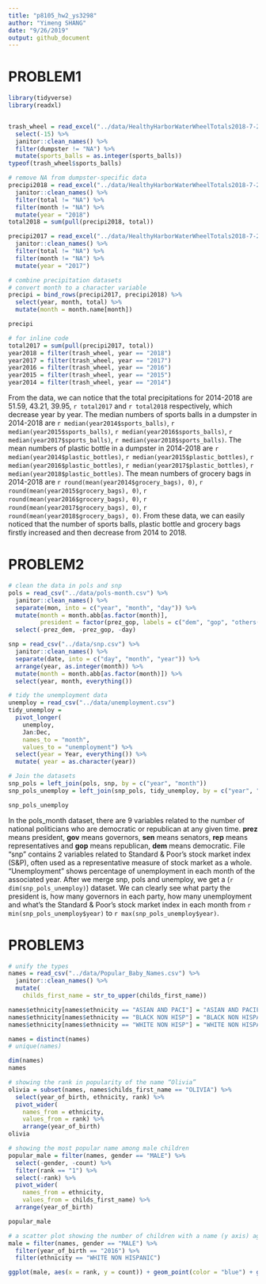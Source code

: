 ```yaml
---
title: "p8105_hw2_ys3298"
author: "Yimeng SHANG"
date: "9/26/2019"
output: github_document
---
```

# PROBLEM1
```r
library(tidyverse)
library(readxl)


trash_wheel = read_excel("../data/HealthyHarborWaterWheelTotals2018-7-28.xlsx", sheet = 1) %>%
  select(-15) %>%
  janitor::clean_names() %>%
  filter(dumpster != "NA") %>%
  mutate(sports_balls = as.integer(sports_balls))
typeof(trash_wheel$sports_balls) 

# remove NA from dumpster-specific data
precipi2018 = read_excel("../data/HealthyHarborWaterWheelTotals2018-7-28.xlsx", sheet = 3, skip = 1) %>% 
  janitor::clean_names() %>%
  filter(total != "NA") %>%
  filter(month != "NA") %>%
  mutate(year = "2018")
total2018 = sum(pull(precipi2018, total))

precipi2017 = read_excel("../data/HealthyHarborWaterWheelTotals2018-7-28.xlsx", sheet = 4, skip = 1) %>% 
  janitor::clean_names() %>%
  filter(total != "NA") %>%
  filter(month != "NA") %>%
  mutate(year = "2017")

# combine precipitation datasets 
# convert month to a character variable
precipi = bind_rows(precipi2017, precipi2018) %>%
  select(year, month, total) %>%
  mutate(month = month.name[month])

precipi
```

```r
# for inline code
total2017 = sum(pull(precipi2017, total))
year2018 = filter(trash_wheel, year == "2018")
year2017 = filter(trash_wheel, year == "2017")
year2016 = filter(trash_wheel, year == "2016")
year2015 = filter(trash_wheel, year == "2015")
year2014 = filter(trash_wheel, year == "2014")
```

From the data, we can notice that the total precipitations for 2014-2018 are 51.59, 43.21, 39.95, `r total2017` and `r total2018` respectively, which decrease year by year. The median numbers of sports balls in a dumpster in 2014-2018 are `r median(year2014$sports_balls)`, `r median(year2015$sports_balls)`, `r median(year2016$sports_balls)`, `r median(year2017$sports_balls)`, `r median(year2018$sports_balls)`. The mean numbers of plastic bottle in a dumpster in 2014-2018 are `r median(year2014$plastic_bottles)`, `r median(year2015$plastic_bottles)`, `r median(year2016$plastic_bottles)`, `r median(year2017$plastic_bottles)`, `r median(year2018$plastic_bottles)`. The mean numbers of grocery bags in 2014-2018 are `r round(mean(year2014$grocery_bags), 0)`, `r round(mean(year2015$grocery_bags), 0)`, `r round(mean(year2016$grocery_bags), 0)`, `r round(mean(year2017$grocery_bags), 0)`, `r round(mean(year2018$grocery_bags), 0)`. From these data, we can easily noticed that the number of sports balls, plastic bottle and grocery bags firstly increased and then decrease from 2014 to 2018.

# PROBLEM2
```r
# clean the data in pols and snp 
pols = read_csv("../data/pols-month.csv") %>%
  janitor::clean_names() %>%
  separate(mon, into = c("year", "month", "day")) %>%
  mutate(month = month.abb[as.factor(month)],
         president = factor(prez_gop, labels = c("dem", "gop", "others(shows as 2 in prez_gop)"))) %>%
  select(-prez_dem, -prez_gop, -day)

snp = read_csv("../data/snp.csv") %>%
  janitor::clean_names() %>%
  separate(date, into = c("day", "month", "year")) %>%
  arrange(year, as.integer(month)) %>%
  mutate(month = month.abb[as.factor(month)]) %>%
  select(year, month, everything())

# tidy the unemployment data 
unemploy = read_csv("../data/unemployment.csv")
tidy_unemploy = 
  pivot_longer(
    unemploy,
    Jan:Dec,
    names_to = "month",
    values_to = "unemployment") %>%
  select(year = Year, everything()) %>%
  mutate( year = as.character(year))

# Join the datasets 
snp_pols = left_join(pols, snp, by = c("year", "month"))
snp_pols_unemploy = left_join(snp_pols, tidy_unemploy, by = c("year", "month"))

snp_pols_unemploy
```
In the pols_month dataset, there are 9 variables related to the number of national politicians who are democratic or republican at any given time. **prez** means president, **gov** means governors, **sen** means senators, **rep** means representatives and **gop** means republican, **dem** means democratic. File “snp” contains 2 variables related to Standard & Poor’s stock market index (S&P), often used as a representative measure of stock market as a whole. "Unemployment" shows percentage of unemployment in each month of the associated year. After we merge snp, pols and unemploy, we get a (`r dim(snp_pols_unemploy)`) dataset. We can clearly see what party the president is, how many governors in each party, how many unemployment and what's the Standard & Poor’s stock market index in each month from `r min(snp_pols_unemploy$year)` to `r max(snp_pols_unemploy$year)`. 

# PROBLEM3
```r
# unify the types
names = read_csv("../data/Popular_Baby_Names.csv") %>%
  janitor::clean_names() %>%
  mutate(
    childs_first_name = str_to_upper(childs_first_name)) 

names$ethnicity[names$ethnicity == "ASIAN AND PACI"] = "ASIAN AND PACIFIC ISLANDER"
names$ethnicity[names$ethnicity == "BLACK NON HISP"] = "BLACK NON HISPANIC"
names$ethnicity[names$ethnicity == "WHITE NON HISP"] = "WHITE NON HISPANIC"

names = distinct(names)
# unique(names)

dim(names)
names
```

```r
# showing the rank in popularity of the name “Olivia” 
olivia = subset(names, names$childs_first_name == "OLIVIA") %>%
  select(year_of_birth, ethnicity, rank) %>%
  pivot_wider(
    names_from = ethnicity,
    values_from = rank) %>%
    arrange(year_of_birth)
olivia 

# showing the most popular name among male children 
popular_male = filter(names, gender == "MALE") %>%
  select(-gender, -count) %>%
  filter(rank == "1") %>%
  select(-rank) %>%
  pivot_wider(
    names_from = ethnicity,
    values_from = childs_first_name) %>%
  arrange(year_of_birth)

popular_male
```

```r
# a scatter plot showing the number of children with a name (y axis) against the rank in popularity of that name (x axis)
male = filter(names, gender == "MALE") %>%
  filter(year_of_birth == "2016") %>%
  filter(ethnicity == "WHITE NON HISPANIC")

ggplot(male, aes(x = rank, y = count)) + geom_point(color = "blue") + ggtitle("WHITE NON HISPANIC count vs rank")
```







